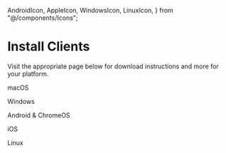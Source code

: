   AndroidIcon,
  AppleIcon,
  WindowsIcon,
  LinuxIcon,
} from "@/components/Icons";

# Install Clients

Visit the appropriate page below for download instructions and more for your
platform.

<div className="mt-20 flex justify-between text-center space-x-5">
  <AppleIcon size={10} href="/kb/user-guides/macos-client">
    <p>macOS</p>
  </AppleIcon>
  <WindowsIcon size={10} href="/kb/user-guides/windows-client">
    <p>Windows</p>
  </WindowsIcon>
  <AndroidIcon size={10} href="/kb/user-guides/android-client">
    <p>Android & ChromeOS</p>
  </AndroidIcon>
  <AppleIcon size={10} href="/kb/user-guides/ios-client">
    <p>iOS</p>
  </AppleIcon>
  <LinuxIcon size={10} href="/kb/user-guides/linux-gui-client">
    <p>Linux</p>
  </LinuxIcon>
</div>
